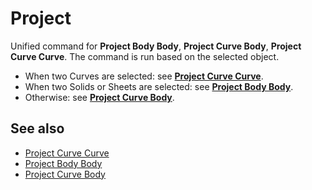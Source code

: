 
# Project

<Reference shortcut="I" command="Project" button="Right of the command bar" />

Unified command for **Project Body Body**, **Project Curve Body**, **Project Curve Curve**. The command is run based on the selected object.
   - When two Curves are selected: see [**Project Curve Curve**](project-curve-curve).
   - When two Solids or Sheets are selected: see [**Project Body Body**](project-body-body).
   - Otherwise: see [**Project Curve Body**](project-curve-body).

## See also
- [Project Curve Curve](project-curve-curve)
- [Project Body Body](project-body-body)
- [Project Curve Body](project-curve-body)
